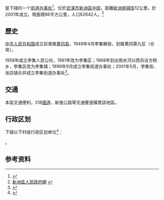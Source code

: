 {{中国乡级行政区|42/01/17/005/000}}

'''{{PAGENAMEBASE}}'''是{{PRC admin/fullname|42/01/17/005/000|3}}下辖的一个[[街道办事处|街道办事处]]<ref>{{PRC admin/ref sgc|{{PRC admin/parent|42/01/17/005/000}}}}</ref>。位於[[武漢市|武漢市]][[新洲區|新洲區]][[中部|中部]]，距離[[新洲|新洲]][[邾城街|邾城街]]12公里。於2001年成立。現面積86平方公里，人口62642人。<ref>[http://www.whxinzhou.gov.cn/website/default.aspx 新洲區人民政府網] {{webarchive|url=https://web.archive.org/web/20110723153433/http://www.whxinzhou.gov.cn/website/default.aspx |date=2011-07-23 }}</ref>

== 歷史 ==
[[中华人民共和国|中华人民共和国]]成立前隶属[[黄冈县|黄冈县]]，1949年4月李集解放，划属黄冈第九区（仓埠）。

1958年成立李集人民公社，1961年改为李集区；1968年划出倒水河以西另设方杨乡，李集区改为李集镇；1999年9月成立李集街道办事处；2001年5月，李集街、张店镇合并成立李集街道办事处<ref>{{Cite web |url=http://www.whxinzhou.gov.cn/jzbsc/ljjd/zjxz_2404/ |title=走进李集 |access-date=2014-08-13 |archive-url=https://web.archive.org/web/20140813194909/http://www.whxinzhou.gov.cn/jzbsc/ljjd/zjxz_2404/ |archive-date=2014-08-13 |dead-url=yes }}</ref>。

== 交通 ==

本區交通便利，318[[國道|國道]]、新施公路等交通要道橫貫該地區。

== 行政区划 ==
{{PAGENAMEBASE}}下辖以下村级行政区划单位<ref>{{PRC admin/ref sgc|42/01/17/005/000}}</ref>：

{{PRC admin/children|42/01/17/005/000}}。

== 参考资料 ==
{{reflist}}

{{湖北行政区划小作品}}
{{PRC admin/navcat|42/01/17/005/000}}